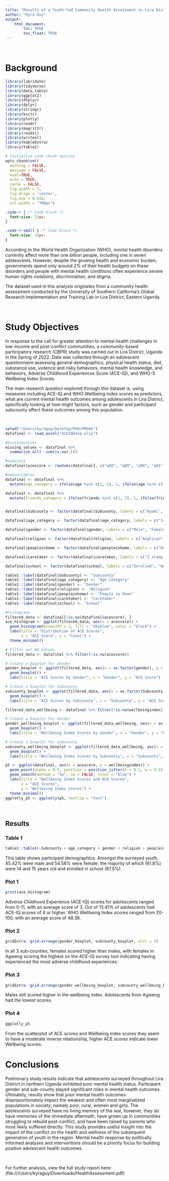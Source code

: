 ```yaml
---
title: "Results of a Youth-led Community Health Assessment in Lira District, Northern Uganda" 
author: "Kyra Guy"
output: 
    html_document:
        toc: TRUE
        toc_float: TRUE
---
```


<br>

# Background

```r

library(lubridate)
library(tidyverse)
library(data.table)
library(ggplot2)
library(dtplyr)
library(dplyr)
library(stringr)
library(knitr)
library(plotly)
library(readr)
library(magrittr)
library(readxl)
library(writexl)
library(kableExtra)
library(table1)

# Initialize code chunk options
opts_chunk$set(
  warning = FALSE,
  message = FALSE,
  eval=TRUE,
  echo = TRUE,
  cache = FALSE,
  fig.width = 7, 
  fig.align = 'center',
  fig.asp = 0.618,
  out.width = "700px")
```

```css
.code-r { /* Code block */
  font-size: 15px;
}

.code-r-small { /* Code block */
  font-size: 10px;
}
```

According to the World Health Organization (WHO), mental health disorders currently affect more than one billion people, including one in seven adolescents. However, despite the growing health and economic burden, governments spend only around 2% of their health budgets on these disorders and people with mental health conditions often experience severe human rights violations, discrimination, and stigma.

The dataset used in this analysis originates from a community health assessment conducted by the University of Southern California's Global Research Implementation and Training Lab in Lira District, Eastern Uganda.

<br>

# Study Objectives

In response to the call for greater attention to mental health challenges in low-income and post-conflict communities, a community-based participatory research (CBPR) study was carried out in Lira District, Uganda in the Spring of 2022. Data was collected through an adolescent questionnaire assessing general demographics, physical health status, diet, substance use, violence and risky behaviors, mental health knowledge, and behaviors, Adverse Childhood Experiences Score (ACE-IQ), and WHO-5 Wellbeing Index Scores.

The main research question explored through this dataset is, using measures including ACE-IQ and WHO Wellbeing Index scores as predictors, what are current mental health outcomes among adolescents in Lira District, specifically looking at how might factors, such as gender and participant subcounty affect these outcomes among this population.

<br>

```r
setwd("/Users/kyraguy/Desktop/PhD/PM566")
datafinal <- read_excel("ACEIQData.xlsx")
```

```r
#missingvalues
missing_values <- datafinal %>%
  summarise_all(~ sum(is.na(.)))

#sumscore
datafinal$acescore <- rowSums(datafinal[, c("q88", "q89", "q90", "q91", "q92", "q93", "q94", "q95", "q96", "q97", "q98", "q99", "q100")], na.rm = TRUE)

#newvariables
datafinal <- datafinal %>%
  mutate(age_category = ifelse(age %in% c(1, 2), 1, ifelse(age %in% c(3, 4), 2, NA)))

datafinal <- datafinal %>%
  mutate(friends_category = ifelse(friends %in% c(1, 2), 1, ifelse(friends %in% c(3, 4), 2, NA)))


datafinal$Subcounty <- factor(datafinal$Subcounty, labels = c("Ayami", "Aromo", "Agweng"))

datafinal$age_category <- factor(datafinal$age_category, labels = c("14-15", "16-17"))

datafinal$gender <- factor(datafinal$gender, labels = c("Male", "Female"))

datafinal$religion <- factor(datafinal$religion, labels = c("Anglican", "Roman Catholic", "Muslim", "Pentecostal", "Jewish"))

datafinal$peopleinhome <- factor(datafinal$peopleinhome, labels = c("Mother", "Father", "Brother/Sister", "Grandparent"))

datafinal$caretaker <- factor(datafinal$caretaker, labels = c("I sleep alone", "2 people", "3 people", "4 people", "5 or more people"))

datafinal$school <- factor(datafinal$school, labels = c("Enrolled", "Not enrolled"))
```

```r
table1::label(datafinal$Subcounty) <- "Subcounty"
table1::label(datafinal$age_category) <- "Age Category"
table1::label(datafinal$gender) <- "Gender"
table1::label(datafinal$religion) <- "Religion"
table1::label(datafinal$peopleinhome) <- "People in Home"
table1::label(datafinal$caretaker) <- "Caretaker"
table1::label(datafinal$school) <- "School"
```

```r
#histograms
filtered_data <- datafinal[!is.na(datafinal$acescore), ]
ace_histogram <- ggplot(filtered_data, aes(x = acescore)) +
  geom_histogram(binwidth = 1, fill = "skyblue", color = "black") +
  labs(title = "Distribution of ACE Scores",
       x = "ACE Score", y = "Count") +
  theme_minimal()
```

```r

# Filter out NA values
filtered_data <- datafinal %>% filter(!is.na(acescore))

# Create a boxplot for Gender
gender_boxplot <- ggplot(filtered_data, aes(x = as.factor(gender), y = acescore)) +
  geom_boxplot() +
  labs(title = "ACE Scores by Gender", x = "Gender", y = "ACE Score")

# Create a boxplot for Subcounty
subcounty_boxplot <- ggplot(filtered_data, aes(x = as.factor(Subcounty), y = acescore)) +
  geom_boxplot() +
  labs(title = "ACE Scores by Subcounty", x = "Subcounty", y = "ACE Score")
```

```r
filtered_data_wellbeing <- datafinal %>% filter(!is.na(wellbeingindex))

# Create a boxplot for Gender
gender_wellbeing_boxplot <- ggplot(filtered_data_wellbeing, aes(x = as.factor(gender), y = wellbeingindex)) +
  geom_boxplot() +
  labs(title = "Wellbeing Index Scores by Gender", x = "Gender", y = "Wellbeing Index")

# Create a boxplot for Subcounty
subcounty_wellbeing_boxplot <- ggplot(filtered_data_wellbeing, aes(x = as.factor(Subcounty), y = wellbeingindex)) +
  geom_boxplot() +
  labs(title = "Wellbeing Index Scores by Subcounty", x = "Subcounty", y = "Wellbeing Index")
```

```r
p5 <- ggplot(datafinal, aes(x = acescore, y = wellbeingindex)) +
  geom_point(alpha = 0.5, position = position_jitter(h = 0.2, w = 0.2)) +
  geom_smooth(method = "lm", se = FALSE, color = "blue") +
  labs(title = "Wellbeing Index Scores and ACE Scores",
       x = "ACE Scores",
       y = "Wellbeing Index Scores") +
  theme_minimal()
ggplotly_p5 <- ggplotly(p5, tooltip = "text")
```

<br>

## Results {.tabset}

### Table 1

```r
table1::table1(~Subcounty + age_category + gender + religion + peopleinhome + caretaker + school, data = datafinal)
```

This table shows participant demographics. Amongst the surveyed youth, 45.42% were male and 54.58% were female, the majority of which (61.8%) were 14 and 15 years old and enrolled in school (87.5%).

### Plot 1

```r
print(ace_histogram)
```

Adverse Childhood Experience (ACE-IQ) scores for adolescents ranged from 0-11, with an average score of 3. Out of 13.41% of adolescents had ACE-IQ scores of 4 or higher. WHO Wellbeing Index scores ranged from 20-100, with an average score of 48.38.

### Plot 2

```r
gridExtra::grid.arrange(gender_boxplot, subcounty_boxplot, ncol = 2)
```

In all 3 sub-counties, females scored higher than males, with females in Agweng scoring the highest on the ACE-IQ survey tool indicating having experienced the most adverse childhood experiences.

### Plot 3

```r
gridExtra::grid.arrange(gender_wellbeing_boxplot, subcounty_wellbeing_boxplot, ncol = 2)
```

Males still scored higher in the wellbeing index. Adolescents from Agweng had the lowest scores.

### Plot 4

```r
ggplotly_p5
```

From the scatterplot of ACE scores and Wellbeing index scores they seem to have a moderate inverse relationship, higher ACE scores indicate lower Wellbeing scores.

# Conclusions

Preliminary study results indicate that adolescents surveyed throughout Lira District in northern Uganda exhibited poor mental health status. Participant gender and sub-county played significant roles in mental health outcomes. Ultimately, results show that poor mental health outcomes disproportionately impact the weakest and often most marginalized populations in society; namely poor, rural, women and girls. The adolescents surveyed have no living memory of the war, however, they do have memories of the immediate aftermath, have grown up in communities struggling to rebuild post-conflict, and have been raised by parents who most likely suffered directly. This study provides useful insight into the impact of the conflict on the health and wellness of the subsequent generation of youth in the region. Mental health response by politically informed analyses and interventions should be a priority focus for building positive adolescent health outcomes.

<br>

For further analysis, view the full study report here:(file:///Users/kyraguy/Downloads/HealthAssessment.pdf)
